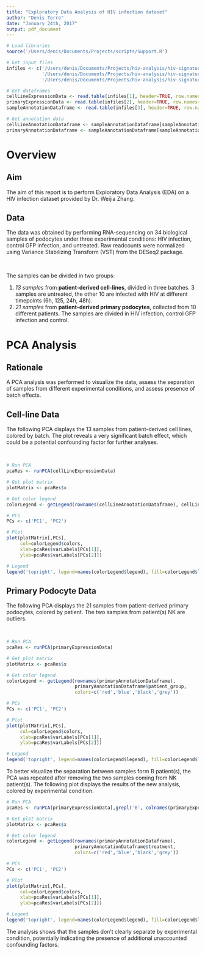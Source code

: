 ```yaml
---
title: "Exploratory Data Analysis of HIV infection dataset"
author: "Denis Torre"
date: "January 24th, 2017"
output: pdf_document
---
```


``` r
# Load libraries
source('/Users/denis/Documents/Projects/scripts/Support.R')

# Get input files
infiles <- c('/Users/denis/Documents/Projects/hiv-analysis/hiv-signature-analysis/f2-normalized_expression_data.dir/podocyte_cell_line-vst.txt',
             '/Users/denis/Documents/Projects/hiv-analysis/hiv-signature-analysis/f2-normalized_expression_data.dir/primary_podocyte-vst.txt',
             '/Users/denis/Documents/Projects/hiv-analysis/hiv-signature-analysis/rawdata/hiv_sample_annotation.txt')

# Get dataframes
cellLineExpressionData <- read.table(infiles[1], header=TRUE, row.names='gene_symbol')
primaryExpressionData <- read.table(infiles[2], header=TRUE, row.names='gene_symbol')
sampleAnnotationDataframe <- read.table(infiles[3], header=TRUE, row.names='sample_name')

# Get annotation data
cellLineAnnotationDataframe <- sampleAnnotationDataframe[sampleAnnotationDataframe$cell_type == 'cell_line', c('cell_type','treatment','timepoint','batch')]
primaryAnnotationDataframe <- sampleAnnotationDataframe[sampleAnnotationDataframe$cell_type == 'primary_podocyte', c('cell_type','treatment','patient_group','patient')]
```

# Overview
## Aim
The aim of this report is to perform Exploratory Data Analysis (EDA) on a HIV infection dataset provided by Dr. Weijia Zhang.

## Data
The data was obtained by performing RNA-sequencing on 34 biological samples of podocytes under three experimental conditions: HIV infection, control GFP infection, and untreated.  Raw readcounts were normalized using Variance Stabilizing Transform (VST) from the DESeq2 package.

\ 

The samples can be divided in two groups:

  1. *13 samples* from **patient-derived cell-lines**, divided in three batches.  3 samples are untreated, the other 10 are infected with HIV at different timepoints (6h, 125, 24h, 48h).
  2. *21 samples* from **patient-derived primary podocytes**, collected from 10 different patients.  The samples are divided in HIV infection, control GFP infection and control.
  
\newpage

# PCA Analysis
## Rationale
A PCA analysis was performed to visualize the data, assess the separation of samples from different experimental conditions, and assess presence of batch effects.

## Cell-line Data
The following PCA displays the 13 samples from patient-derived cell lines, colored by batch.  The plot reveals a very significant batch effect, which could be a potential confounding factor for further analyses.

\ 

``` r
# Run PCA
pcaRes <- runPCA(cellLineExpressionData)

# Get plot matrix
plotMatrix <- pcaRes$x

# Get color legend
colorLegend <- getLegend(rownames(cellLineAnnotationDataframe), cellLineAnnotationDataframe$batch, colors=c('red','blue','black','grey'))

# PCs
PCs <- c('PC1', 'PC2')

# Plot
plot(plotMatrix[,PCs],
     col=colorLegend$colors,
     xlab=pcaRes$varLabels[PCs[1]],
     ylab=pcaRes$varLabels[PCs[2]])

# Legend
legend('topright', legend=names(colorLegend$legend), fill=colorLegend$legend, title='Batch')
```

\newpage

## Primary Podocyte Data

The following PCA displays the 21 samples from patient-derived primary podocytes, colored by patient.  The two samples from patient(s) NK are outliers.

\

``` r
# Run PCA
pcaRes <- runPCA(primaryExpressionData)

# Get plot matrix
plotMatrix <- pcaRes$x

# Get color legend
colorLegend <- getLegend(rownames(primaryAnnotationDataframe),
                         primaryAnnotationDataframe$patient_group,
                         colors=c('red','blue','black','grey'))

# PCs
PCs <- c('PC1', 'PC2')

# Plot
plot(plotMatrix[,PCs],
     col=colorLegend$colors,
     xlab=pcaRes$varLabels[PCs[1]],
     ylab=pcaRes$varLabels[PCs[2]])

# Legend
legend('topright', legend=names(colorLegend$legend), fill=colorLegend$legend, title='Patient')
```

To better visualize the separation between samples form B patient(s), the PCA was repeated after removing the two samples coming from NK patient(s).  The following plot displays the results of the new analysis, colored by experimental condition.

``` r
# Run PCA
pcaRes <- runPCA(primaryExpressionData[,grepl('B', colnames(primaryExpressionData))])

# Get plot matrix
plotMatrix <- pcaRes$x

# Get color legend
colorLegend <- getLegend(rownames(primaryAnnotationDataframe),
                         primaryAnnotationDataframe$treatment,
                         colors=c('red','blue','black','grey'))

# PCs
PCs <- c('PC1', 'PC2')

# Plot
plot(plotMatrix[,PCs],
     col=colorLegend$colors,
     xlab=pcaRes$varLabels[PCs[1]],
     ylab=pcaRes$varLabels[PCs[2]])

# Legend
legend('topright', legend=names(colorLegend$legend), fill=colorLegend$legend, title='Treatment')
```

The analysis shows that the samples don't clearly separate by experimental condition, potentially indicating the presence of additional unaccounted confounding factors.